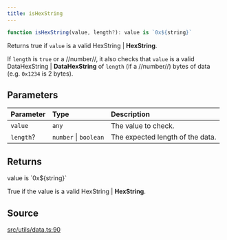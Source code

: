```yaml
---
title: isHexString
---
```


```ts
function isHexString(value, length?): value is `0x${string}`
```

Returns true if `value` is a valid HexString | **HexString**.

If `length` is `true` or a //number//, it also checks that `value` is a valid
DataHexString | **DataHexString** of `length` (if a //number//) bytes of data (e.g. `0x1234` is 2 bytes).

## Parameters

| Parameter | Type | Description |
| :------ | :------ | :------ |
| `value` | `any` | The value to check. |
| `length`? | `number` \| `boolean` | The expected length of the data. |

## Returns

value is \`0x$\{string\}\`

True if the value is a valid HexString | **HexString**.

## Source

[src/utils/data.ts:90](https://github.com/dominant-strategies/quais-6.js/blob/95934f9b18ff90a0666dd9772179b612f2ad5510/src/utils/data.ts#L90)

